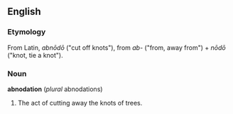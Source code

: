 ==English==
{{no entry|[[Appendix:English dictionary-only terms]]|lang=en}}

=== Etymology ===
From Latin, ''abnōdō'' ("cut off knots"), from ''ab-'' ("from, away from") + ''nōdō'' ("knot, tie a knot").

=== Noun ===
'''abnodation''' (''plural'' abnodations)
# The act of cutting away the knots of trees.